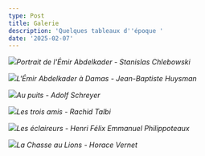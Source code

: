 ```yaml
---
type: Post
title: Galerie
description: 'Quelques tableaux d''époque '
date: '2025-02-07'
---
```

![](/images/Portrait%20de%20L'Emir%20Abdelkader.jpg)*Portrait de l'Émir Abdelkader - Stanislas Chlebowski*

![](/images/Emir%20Abdelkader%20%C3%A0%20Damas%20-%20Jean-Baptiste%20Huysman%20.jpg)*L'Émir Abdelkader à Damas - Jean-Baptiste Huysman*

![](/images/Au%20puits%20-%20Adolf%20Schreyer.jpeg)*Au puits - Adolf Schreyer*

![](/images/Les%20trois%20amis%20-%20Rachid%20Talbi.jpeg)*Les trois amis - Rachid Talbi*

![](/images/Les%20%C3%A9claireurs%20-%20Henri%20F%C3%A9lix%20Emmanuel%20Philippoteaux.jpg)*Les éclaireurs - Henri Félix Emmanuel Philippoteaux*

![](/images/La%20Chasse%20au%20Lions%20-%20Horace%20Vernet.jpeg)*La Chasse au Lions - Horace Vernet*
